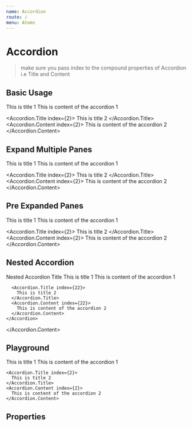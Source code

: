 ```yaml
---
name: Accordion
route: /
menu: Atoms
---
```




# Accordion
 > make sure you pass index to the compound properties of Accordion i.e Title and Content


## Basic Usage

<Accordion>
  <Accordion.Title index={1}>
    This is title 1
  </Accordion.Title>
  <Accordion.Content index={1}>
    This is content of the accordion 1
  </Accordion.Content>

  <Accordion.Title index={2}>
    This is title 2
  </Accordion.Title>
  <Accordion.Content index={2}>
    This is content of the accordion 2
  </Accordion.Content>
</Accordion>


## Expand Multiple Panes

<Accordion openMutilpePanes>
  <Accordion.Title index={1}>
    This is title 1
  </Accordion.Title>
  <Accordion.Content index={1}>
    This is content of the accordion 1
  </Accordion.Content>

  <Accordion.Title index={2}>
    This is title 2
  </Accordion.Title>
  <Accordion.Content index={2}>
    This is content of the accordion 2
  </Accordion.Content>
</Accordion>


## Pre Expanded Panes


<Accordion preSelectedPanes={[2]}>
  <Accordion.Title index={1}>
    This is title 1
  </Accordion.Title>
  <Accordion.Content index={1}>
    This is content of the accordion 1
  </Accordion.Content>

  <Accordion.Title index={2}>
    This is title 2
  </Accordion.Title>
  <Accordion.Content index={2}>
    This is content of the accordion 2
  </Accordion.Content>
</Accordion>


## Nested Accordion

<Accordion>
  <Accordion.Title index={1}>
    Nested Accordion Title
  </Accordion.Title>
  <Accordion.Content index={1}>
    <Accordion>
      <Accordion.Title index={21}>
        This is title 1
      </Accordion.Title>
      <Accordion.Content index={21}>
        This is content of the accordion 1
      </Accordion.Content>

      <Accordion.Title index={22}>
        This is title 2
      </Accordion.Title>
      <Accordion.Content index={22}>
        This is content of the accordion 2
      </Accordion.Content>
    </Accordion>
  </Accordion.Content>
</Accordion>


## Playground

<Playground>
  <Accordion>
    <Accordion.Title index={1}>
      This is title 1
    </Accordion.Title>
    <Accordion.Content index={1}>
      This is content of the accordion 1
    </Accordion.Content>

    <Accordion.Title index={2}>
      This is title 2
    </Accordion.Title>
    <Accordion.Content index={2}>
      This is content of the accordion 2
    </Accordion.Content>
  </Accordion>
</Playground>

## Properties

<PropsTable of={Accordion} />